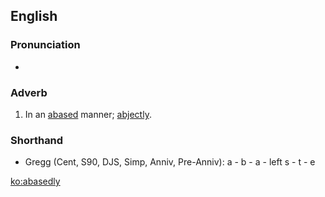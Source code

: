 ==English==

===Pronunciation===
* {{a|RP}} {{IPA|/əˈbeɪsɪdli/}}

===Adverb===
{{en-adv}}

# In an [[abase]]d manner; [[abjectly]].

===Shorthand===
* Gregg (Cent, S90, DJS, Simp, Anniv, Pre-Anniv): a - b - a - left s - t - e

[[ko:abasedly]]